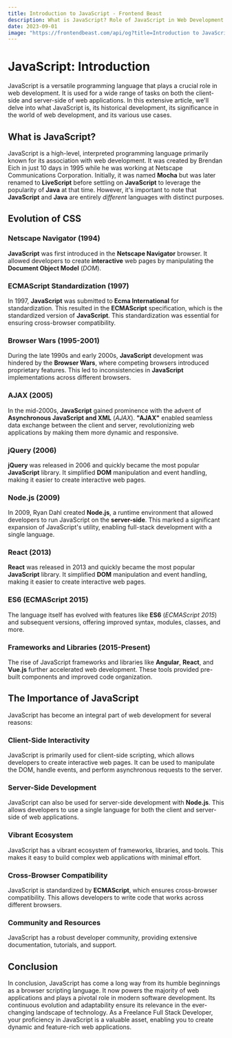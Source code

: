 ```yaml
---
title: Introduction to JavaScript - Frontend Beast
description: What is JavaScript? Role of JavaScript in Web Development
date: 2023-09-01
image: "https://frontendbeast.com/api/og?title=Introduction to JavaScript&desc=What is JavaScript?"
---
```



# JavaScript: Introduction

JavaScript is a versatile programming language that plays a crucial role in web development. It is used for a wide range of tasks on both the client-side and server-side of web applications. In this extensive article, we'll delve into what JavaScript is, its historical development, its significance in the world of web development, and its various use cases.

## What is JavaScript?

JavaScript is a high-level, interpreted programming language primarily known for its association with web development. It was created by Brendan Eich in just 10 days in 1995 while he was working at Netscape Communications Corporation. Initially, it was named **Mocha** but was later renamed to **LiveScript** before settling on **JavaScript** to leverage the popularity of **Java** at that time. However, it's important to note that **JavaScript** and **Java** are entirely _different_ languages with distinct purposes.

## Evolution of CSS

<Steps>

### Netscape Navigator (1994)

**JavaScript** was first introduced in the **Netscape Navigator** browser. It allowed developers to create **interactive** web pages by manipulating the **Document Object Model** (_DOM_).

### ECMAScript Standardization (1997)

In 1997, **JavaScript** was submitted to **Ecma International** for standardization. This resulted in the **ECMAScript** specification, which is the standardized version of **JavaScript**. This standardization was essential for ensuring cross-browser compatibility.

### Browser Wars (1995-2001)

During the late 1990s and early 2000s, **JavaScript** development was hindered by the **Browser Wars**, where competing browsers introduced proprietary features. This led to inconsistencies in **JavaScript** implementations across different browsers.

### AJAX (2005)

In the mid-2000s, **JavaScript** gained prominence with the advent of **Asynchronous JavaScript and XML** (_AJAX_). **"AJAX"** enabled seamless data exchange between the client and server, revolutionizing web applications by making them more dynamic and responsive.

### jQuery (2006)

**jQuery** was released in 2006 and quickly became the most popular **JavaScript** library. It simplified **DOM** manipulation and event handling, making it easier to create interactive web pages.

### Node.js (2009)

In 2009, Ryan Dahl created **Node.js**, a runtime environment that allowed developers to run JavaScript on the **server-side**. This marked a significant expansion of JavaScript's utility, enabling full-stack development with a single language.

### React (2013)

**React** was released in 2013 and quickly became the most popular **JavaScript** library. It simplified **DOM** manipulation and event handling, making it easier to create interactive web pages.

### ES6 (ECMAScript 2015)

The language itself has evolved with features like **ES6** (_ECMAScript 2015_) and subsequent versions, offering improved syntax, modules, classes, and more.

### Frameworks and Libraries (2015-Present)

The rise of JavaScript frameworks and libraries like **Angular**, **React**, and **Vue.js** further accelerated web development. These tools provided pre-built components and improved code organization.

</Steps>

## The Importance of JavaScript

JavaScript has become an integral part of web development for several reasons:

### Client-Side Interactivity

JavaScript is primarily used for client-side scripting, which allows developers to create interactive web pages. It can be used to manipulate the DOM, handle events, and perform asynchronous requests to the server.

### Server-Side Development

JavaScript can also be used for server-side development with **Node.js**. This allows developers to use a single language for both the client and server-side of web applications.

### Vibrant Ecosystem

JavaScript has a vibrant ecosystem of frameworks, libraries, and tools. This makes it easy to build complex web applications with minimal effort.

### Cross-Browser Compatibility

JavaScript is standardized by **ECMAScript**, which ensures cross-browser compatibility. This allows developers to write code that works across different browsers.

### Community and Resources

JavaScript has a robust developer community, providing extensive documentation, tutorials, and support.

## Conclusion

In conclusion, JavaScript has come a long way from its humble beginnings as a browser scripting language. It now powers the majority of web applications and plays a pivotal role in modern software development. Its continuous evolution and adaptability ensure its relevance in the ever-changing landscape of technology. As a Freelance Full Stack Developer, your proficiency in JavaScript is a valuable asset, enabling you to create dynamic and feature-rich web applications.
